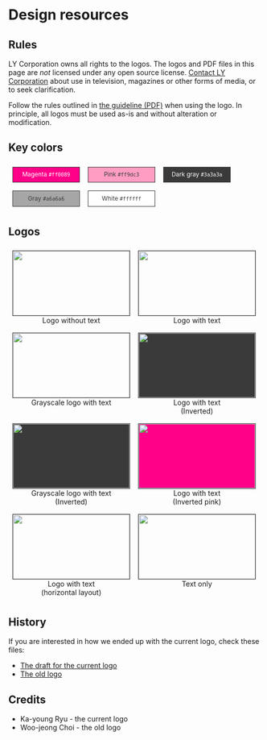 # Design resources

## Rules

<Warning>

LY Corporation owns all rights to the logos. The logos and PDF files in this page
are *not* licensed under any open source license.
[Contact LY Corporation](https://linecorp.com/en/inquiry/corporate/form.html)
about use in television, magazines or other forms of media, or to seek
clarification.

</Warning>

Follow the rules outlined in [the guideline (PDF)](https://github.com/line/armeria/raw/main/site/src/design/armeria_guideline.pdf)
when using the logo. In principle, all logos must be used as-is and without alteration or modification.

## Key colors

<div style="display: flex; flex-wrap: wrap; justify-content: stretch; align-items: stretch; text-align: center; font-size: 85%;">
  <div style="background: #ff0089; color: #ffffff; width: 132px; padding: 0.4rem 0 0.5rem 0; margin: 8px; border: solid 1px #3a3a3a;">Magenta <code style="background: none;">#ff0089</code></div>
  <div style="background: #ff9dc3; color: #3a3a3a; width: 132px; padding: 0.4rem 0 0.5rem 0; margin: 8px; border: solid 1px #3a3a3a;">Pink <code style="background: none;">#ff9dc3</code></div>
  <div style="background: #3a3a3a; color: #ffffff; width: 132px; padding: 0.4rem 0 0.5rem 0; margin: 8px; border: solid 1px #3a3a3a;">Dark gray <code style="background: none;">#3a3a3a</code></div>
  <div style="background: #a6a6a6; color: #3a3a3a; width: 132px; padding: 0.4rem 0 0.5rem 0; margin: 8px; border: solid 1px #3a3a3a;">Gray <code style="background: none;">#a6a6a6</code></div>
  <div style="background: #ffffff; color: #3a3a3a; width: 132px; padding: 0.4rem 0 0.5rem 0; margin: 8px; border: solid 1px #3a3a3a;">White <code style="background: none;">#ffffff</code></div>
</div>

## Logos

<div style="display: flex; flex-wrap: wrap; justify-content: stretch; align-items: stretch; text-align: center;">
  <figure style="margin: 8px;">
    <img
      src="https://github.com/line/armeria/raw/main/site/src/design/armeria_icon.svg"
      width="232"
      height="128"
      style="border: solid 1px #3a3a3a;"
    />
    <figcaption>Logo without text</figcaption>
  </figure>
  <figure style="margin: 8px;">
    <img
      src="https://github.com/line/armeria/raw/main/site/src/design/armeria_icon_and_text_horiz.svg"
      width="232"
      height="128"
      style="border: solid 1px #3a3a3a;"
    />
    <figcaption>Logo with text</figcaption>
  </figure>
  <figure style="margin: 8px;">
    <img
      src="https://github.com/line/armeria/raw/main/site/src/design/armeria_icon_and_text_horiz_grayscale.svg"
      width="232"
      height="128"
      style="border: solid 1px #3a3a3a;"
    />
    <figcaption>Grayscale logo with text</figcaption>
  </figure>
  <figure style="margin: 8px;">
    <img
      src="https://github.com/line/armeria/raw/main/site/src/design/armeria_icon_and_text_horiz_inverted.svg"
      width="232"
      height="128" 
      style="border: solid 1px #3a3a3a; background: #3a3a3a;"
    />
    <figcaption>Logo with text<br />(Inverted)</figcaption>
  </figure>
  <figure style="margin: 8px;">
    <img
      src="https://github.com/line/armeria/raw/main/site/src/design/armeria_icon_and_text_horiz_inverted_grayscale.svg"
      width="232"
      height="128" 
      style="border: solid 1px #3a3a3a; background: #3a3a3a;"
    />
    <figcaption>Grayscale logo with text<br />(Inverted)</figcaption>
  </figure>
  <figure style="margin: 8px;">
    <img
      src="https://github.com/line/armeria/raw/main/site/src/design/armeria_icon_and_text_horiz_inverted_pink.svg"
      width="232"
      height="128"
      style="border: solid 1px #3a3a3a; background: #ff0089;"
    />
    <figcaption>Logo with text<br />(Inverted pink)</figcaption>
  </figure>
  <figure style="margin: 8px;">
    <img
      src="https://github.com/line/armeria/raw/main/site/src/design/armeria_icon_and_text_vert.svg"
      width="232"
      height="128"
      style="border: solid 1px #3a3a3a;"
    />
    <figcaption>Logo with text<br />(horizontal layout)</figcaption>
  </figure>
  <figure style="margin: 8px;">
    <img
      src="https://github.com/line/armeria/raw/main/site/src/design/armeria_text.svg"
      width="232"
      height="128"
      style="border: solid 1px #3a3a3a;"
    />
    <figcaption>Text only</figcaption>
  </figure>
</div>

## History

If you are interested in how we ended up with the current logo, check these files:

- [The draft for the current logo](https://github.com/line/armeria/raw/main/site/src/design/armeria_draft.pdf)
- [The old logo](https://github.com/line/armeria/raw/main/site/src/design/armeria_icon_legacy.svg)

## Credits

- Ka-young Ryu - the current logo
- Woo-jeong Choi - the old logo

